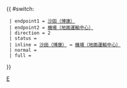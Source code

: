 {{ #switch: {{{format|}}}
  | endpoint1 = [[博康巴士總站|沙田（博康）]]
  | endpoint2 = [[機場（地面運輸中心）巴士總站|機場（地面運輸中心）]]
  | direction = 2
  | status = 
  | inline = [[博康巴士總站|沙田（博康）]] ↔ [[機場（地面運輸中心）巴士總站|機場（地面運輸中心）]]
  | normal =
  | full = 
}}<noinclude>[[Category:龍運巴士路線模板|E]]</noinclude>